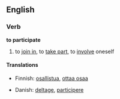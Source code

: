 ==English==
===Verb===
'''to participate'''
#to [[join in]], to [[take part]], to [[involve]] oneself

====Translations====
*Finnish: [[osallistua]], [[ottaa osaa]]

*Danish: [[deltage]], [[participere]]